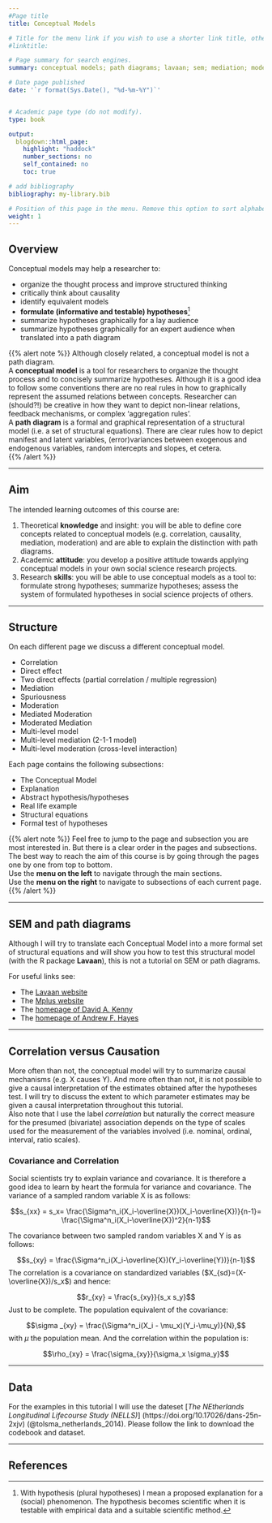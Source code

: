```yaml
---
#Page title
title: Conceptual Models

# Title for the menu link if you wish to use a shorter link title, otherwise remove this option.
#linktitle:

# Page summary for search engines.
summary: conceptual models; path diagrams; lavaan; sem; mediation; moderation; moderated mediation; 2-1-1 models. 

# Date page published
date: '`r format(Sys.Date(), "%d-%m-%Y")`'


# Academic page type (do not modify).
type: book

output:
  blogdown::html_page:
    highlight: "haddock"
    number_sections: no
    self_contained: no
    toc: true

# add bibliography
bibliography: my-library.bib

# Position of this page in the menu. Remove this option to sort alphabetically.
weight: 1
---
```


<!---



{{< highlight go >}} A bunch of code here 
2 + 2  
{{< /highlight >}}

{{< youtube id="w7Ft2ymGmfc" autoplay="true" title="my title" >}} 
  

{{% alert note %}}
A Markdown aside is useful for displaying notices, hints, or definitions to your readers.
{{% /alert %}}

{{% alert warning %}}
Here's some important information...
{{% /alert %}}


--->  

## Overview  

Conceptual models may help a researcher to:  

- organize the thought process and improve structured thinking  
- critically think about causality  
- identify equivalent models  
- **formulate (informative and testable) hypotheses**[^1]    
- summarize hypotheses graphically for a lay audience  
- summarize hypotheses graphically for an expert audience when translated into a path diagram

[^1]: With hypothesis (plural hypotheses) I mean a proposed explanation for a (social) phenomenon. The hypothesis becomes scientific when it is testable with empirical data and a suitable scientific method. 

{{% alert note %}}
Although closely related, a conceptual model is not a path diagram.  
A **conceptual model** is a tool for researchers to organize the thought process and to concisely summarize hypotheses. Although it is a good idea to follow some conventions there are no real rules in how to graphically represent the assumed relations between concepts. Researcher can (should?!) be creative in how they want to depict non-linear relations, feedback mechanisms, or complex 'aggregation rules'.  
A **path diagram** is a formal and graphical representation of a structural model (i.e. a set of structural equations). There are clear rules how to depict manifest and latent variables, (error)variances between exogenous and endogenous variables, random intercepts and slopes, et cetera.  
{{% /alert %}}

---  

## Aim 

The intended learning outcomes of this course are:  

1. Theoretical **knowledge** and insight: you will be able to define core concepts related to conceptual models (e.g. correlation, causality, mediation, moderation) and are able to explain the distinction with path diagrams.  
2. Academic **attitude**: you develop a positive attitude towards applying conceptual models in your own social science research projects.   
3. Research **skills**: you will be able to use conceptual models as a tool to: formulate strong hypotheses; summarize hypotheses; assess the system of formulated hypotheses in social science projects of others. 

---  

## Structure  

On each different page we discuss a different conceptual model.  

- Correlation  
- Direct effect  
- Two direct effects (partial correlation / multiple regression)
- Mediation 
- Spuriousness 
- Moderation  
- Mediated Moderation  
- Moderated Mediation  
- Multi-level model  
- Multi-level mediation (2-1-1 model)  
- Multi-level moderation (cross-level interaction)  
<!---
- Multi-level micro-macro model  
- Longitudinal model  
- Cross-Lagged Panel Model  
--->

Each page contains the following subsections:  

- The Conceptual Model  
- Explanation  
- Abstract hypothesis/hypotheses  
- Real life example  
- Structural equations   
- Formal test of hypotheses  

{{% alert note %}}
Feel free to jump to the page and subsection you are most interested in. But there is a clear order in the pages and subsections. The best way to reach the aim of this course is by going through the pages one by one from top to bottom.  
Use the **menu on the left** to navigate through the main sections.  
Use the **menu on the right** to navigate to subsections of each current page. 
{{% /alert %}}

---  

## SEM and path diagrams  

Although I will try to translate each Conceptual Model into a more formal set of structural equations and will show you how to test this structural model (with the R package **Lavaan**), this is not a tutorial on SEM or path diagrams. 

For useful links see:

- The [Lavaan website](https://lavaan.ugent.be/index.html)  
- The [Mplus website](http://www.statmodel.com/)  
- The [homepage of David A. Kenny](http://davidakenny.net/)    
- The [homepage of Andrew F. Hayes](http://www.afhayes.com/index.html) 


---  

## Correlation versus Causation  

More often than not, the conceptual model will try to summarize causal mechanisms (e.g. X causes Y). And more often than not, it is not possible to give a causal interpretation of the estimates obtained after the hypotheses test. I will try to discuss the extent to which parameter estimates may be given a causal interpretation throughout this tutorial.  
Also note that I use the label *correlation* but naturally the correct measure for the presumed (bivariate) association depends on the type of scales used for the measurement of the variables involved (i.e. nominal, ordinal, interval, ratio scales). 

### Covariance and Correlation

Social scientists try to explain variance and covariance. It is therefore a good idea to learn by heart the formula for variance and covariance. The variance of a sampled random variable X is as follows: 

$$s_{xx} = s_x= \frac{\Sigma^n_i(X_i-\overline{X})(X_i-\overline{X})}{n-1}= \frac{\Sigma^n_i(X_i-\overline{X})^2}{n-1}$$ 

The covariance between two sampled random variables X and Y is as follows:  

$$s_{xy} = \frac{\Sigma^n_i(X_i-\overline{X})(Y_i-\overline{Y})}{n-1}$$
The correlation is a covariance on standardized variables ($X_{sd}=(X-\overline{X})/s_x$) and hence:  

$$r_{xy} = \frac{s_{xy}}{s_x s_y}$$
Just to be complete. The population equivalent of the covariance: 

$$\sigma _{xy} = \frac{\Sigma^n_i(X_i - \mu_x)(Y_i-\mu_y)}{N},$$
with $\mu$ the population mean. 
And the correlation within the population is: 

$$\rho_{xy} = \frac{\sigma_{xy}}{\sigma_x \sigma_y}$$

---  

## Data  

For the examples in this tutorial I will use the dateset [*The NEtherlands Longitudinal Lifecourse Study (NELLS)*] (https://doi.org/10.17026/dans-25n-2xjv) (@tolsma_netherlands_2014). Please follow the link to download the codebook and dataset. 

---  

## References


